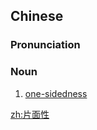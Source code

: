 ==Chinese==
{{zh-forms|type=21}}

===Pronunciation===
{{zh-pron
|m=piànmiànxìng
|cat=n
}}

===Noun===
{{zh-noun}}

# [[one-sidedness]]

[[zh:片面性]]